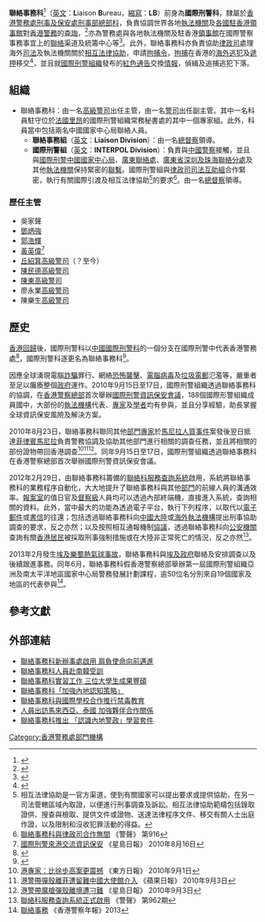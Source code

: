 {{Pathnav|香港警務處|香港警務處架構|刑事及保安處|保安部|frame=1}}
{{Infobox law enforcement agency
|unit_name= 聯絡事務科<br />{{lang|en|Liaison Bureau}}
|image=
|caption=
|country= {{HK}}
|type= [[警察|警察]]外交部门
|branch= [[香港警務處|香港警務處]]
|dates= 
|specialization= [[聯絡|聯絡]][[國際刑警組織|國際刑警組織]]、協助處理[[相互法律協助|相互法律協助]]及[[外交|外交]]、[[偵緝|偵緝]]、追捕及[[遞押|遞押]]移交在香港的[[海外|海外]][[逃犯|逃犯]]
|command_structure= [[刑事及保安處|刑事及保安處]][[刑事部|刑事部]][[總部科|總部科]]
|size= 27名<ref>[http://www.police.gov.hk/ppp_tc/01_about_us/doc/1112/SB-c062.pdf SB-c062]{{dead link|date=2018年4月 |bot=InternetArchiveBot |fix-attempted=yes }}</ref>
|garrison= 
|ceremonial_chief=
|nickname= 
|motto= 
|colors=
|march=
|mascot=
|battles= 
|current_commander= [[陳樂生|陳樂生]][[高級警司|高級警司]]
|notable_commanders=
|anniversaries=
|decorations=
|identification_symbol=
|identification_symbol_label=
}}

'''聯絡事務科'''<ref>{{Cite web |url=http://www.fsm.gov.mo/psp/cht/revista%20da%20psp/pdf/74-75.pdf |title=澳門治安警察局《警訊》 第74至75期 |accessdate=2012-04-27 |archive-date=2010-12-24 |archive-url=https://web.archive.org/web/20101224002604/http://www.fsm.gov.mo/psp/cht/revista%20da%20psp/pdf/74-75.pdf |dead-url=no }}</ref>（[[英文|英文]]：'''L'''iaison '''B'''ureau，[[縮寫|縮寫]]：'''LB'''）前身為'''國際刑警科'''，隸屬於[[香港警務處|香港警務處]][[刑事及保安處|刑事及保安處]][[刑事部|刑事部]][[總部科|總部科]]，負責協調世界各地[[執法機關|執法機關]]及[[香港領事機構列表|各國駐香港領事館]]對[[香港警務|香港警務]]的[[查詢|查詢]]，<ref>{{Cite web |url=http://www.police.gov.hk/info/review/2008/big5/organisation/06.htm |title=刑事及保安處 |accessdate=2010-09-02 |archive-date=2010-03-06 |archive-url=https://web.archive.org/web/20100306065642/http://www.police.gov.hk/info/review/2008/big5/organisation/06.htm |dead-url=yes }}</ref>亦為警務處與各地執法機關及駐香港[[領事館|領事館]]在國際警察事務事宜上的[[聯絡|聯絡]]渠道及統籌中心等<ref>{{Cite web |url=http://www.police.gov.hk/info/review/2010/tc/pdf/TC_E_organisation.pdf |title=聯絡事務科 |access-date=2011-06-30 |archive-url=https://web.archive.org/web/20131019134033/http://www.police.gov.hk/info/review/2010/tc/pdf/TC_E_organisation.pdf |archive-date=2013-10-19 |dead-url=yes }}</ref>。此外，聯絡事務科亦負責協助[[律政司|律政司]]處理海外[[司法|司法]]及執法機關關於[[相互法律協助|相互法律協助]]，申請[[拘捕令|拘捕令]]，[[拘捕|拘捕]]在香港的[[海外|海外]][[逃犯|逃犯]]及[[遞押|遞押]]移交<ref>{{Cite web |url=http://www.police.gov.hk/info/review/2010/tc/pdf/TC_E_operations.pdf |title=聯絡事務 |access-date=2011-07-06 |archive-url=https://web.archive.org/web/20131029204255/http://www.police.gov.hk/info/review/2010/tc/pdf/TC_E_operations.pdf |archive-date=2013-10-29 |dead-url=yes }}</ref>，並且就[[國際刑警組織|國際刑警組織]]發布的[[國際刑警組織#要犯通報等級|紅色通告]]交換[[情報|情報]]，偵緝及追捕逃犯下落。

== 組織 ==
*聯絡事務科：由一名[[高級警司|高級警司]]出任主管，由一名[[警司|警司]]出任副主管。其中一名科員駐守位於[[法國|法國]][[里昂|里昂]]的國際刑警組織常務秘書處的其中一個專家組。此外，科員當中包括兩名中國國家中心局聯絡人員。
**'''聯絡事務組'''（[[英文|英文]]：'''Liaison Division'''）：由一名[[總督察|總督察]]領導。
**'''國際刑警組'''（[[英文|英文]]：'''INTERPOL Division'''）：負責與[[中國警察|中國警察]]接觸，並且與[[國際刑警|國際刑警]][[中國國家中心局|中國國家中心局]]、[[廣東聯絡處|廣東聯絡處]]、[[廣東省深圳及珠海聯絡分處|廣東省深圳及珠海聯絡分處]]及其他[[執法機關|執法機關]]保持緊密的[[聯繫|聯繫]]。國際刑警組與[[律政司|律政司]][[司法互助組|司法互助組]]合作緊密，執行有關國際引渡及相互法律協助<ref>相互法律協助是一官方渠道，使到有關國家可以提出要求或提供協助，在另一司法管轄區域內取證，以便進行刑事調查及訴訟。相互法律協助範疇包括錄取證供、搜查與檢取、提供文件或證物、送達法律程序文件、移交有關人士出庭作證，以及限制和沒收犯罪活動的得益。</ref>的要求<ref>[http://www.police.gov.hk/offbeat/916/chi/n06.htm 聯絡事務科與律政司合作無間] {{Wayback|url=http://www.police.gov.hk/offbeat/916/chi/n06.htm |date=20100415165735 }} 《警聲》 第916</ref>。由一名[[總督察|總督察]]領導。

=== 歷任主管 ===
{{動態列表}}

*吳家聲
*[[鄧炳強|鄧炳強]]
*[[郭浩輝|郭浩輝]]
*[[黃英偉|黃英偉]]<ref>[http://news.sina.com.hk/news/5/1/1/1822026/1.html 國際刑警來港交流資訊保安]{{dead link|date=2018年4月 |bot=InternetArchiveBot |fix-attempted=yes }} 《星島日報》 2010年8月16日</ref>
*[[丘紹箕|丘紹箕]][[高級警司|高級警司]]（？至今）
*[[陳民德|陳民德]][[高級警司|高級警司]]
*[[陳東|陳東]][[高級警司|高級警司]]
*廖永業[[高級警司|高級警司]]
*陳樂生[[高級警司|高級警司]]

== 歷史 ==
[[香港回歸|香港回歸]]後，國際刑警科以[[中國國際刑警科|中國國際刑警科]]的一個分支在國際刑警中代表香港警務處<ref>{{Cite web |url=http://www.interpol.int/Member-countries/Asia-South-Pacific/China |title=Hong Kong INTERPOL |accessdate=2012-04-27 |archive-date=2012-04-28 |archive-url=https://web.archive.org/web/20120428012330/http://www.interpol.int/Member-countries/Asia-South-Pacific/China |dead-url=no }}</ref>，國際刑警科逐更名為聯絡事務科<ref>{{Cite web |url=http://www.yearbook.gov.hk/1997/ch18/c18b14.htm |title=聯絡事務 |accessdate=2011-08-02 |archive-date=2011-12-28 |archive-url=https://web.archive.org/web/20111228162331/http://www.yearbook.gov.hk/1997/ch18/c18b14.htm |dead-url=no }}</ref>。

因應全球湧現電腦[[詐騙|詐騙]]罪行、網絡[[恐怖襲擊|恐怖襲擊]]、[[電腦病毒|電腦病毒]]及[[垃圾電郵|垃圾電郵]]氾濫等，嚴重者至足以癱瘓整個[[政府|政府]]運作。2010年9月15日至17日，國際刑警組織透過聯絡事務科的協調，在[[香港警察總部|香港警察總部]]首次舉辦[[國際刑警資訊保安會議|國際刑警資訊保安會議]]，188個國際形警組織成員國中，大部份的[[執法機構|執法機構]]代表、[[專家|專家]]及[[學者|學者]]均有參與，並且分享經驗，助長掌握全球資訊保安風險及解決方案。

2010年8月23日，聯絡事務科聯同其他[[香港警務處架構|部門]][[專家|專家]]於[[馬尼拉人質事件|馬尼拉人質事件]]案發後翌日抵達[[菲律賓|菲律賓]][[馬尼拉|馬尼拉]]負責警務協調及協助其他部門進行相關的調查任務，並且將相關的部份證物帶回香港調查<ref>[http://orientaldaily.on.cc/cnt/news/20100901/00176_005.html 港專家：比徐步高案更震撼] {{Wayback|url=http://orientaldaily.on.cc/cnt/news/20100901/00176_005.html |date=20101103053903 }} 《東方日報》 2010年9月1日</ref><ref>[http://www.youtube.com/watch?v=H9Y1DeWwRck  港警帶彈殼離菲遭留難中國大使館介入] {{Wayback|url=http://www.youtube.com/watch?v=H9Y1DeWwRck |date=20140616203659 }} 《蘋果日報》 2010年9月3日</ref><ref>[http://news.sina.com.hk/news/1226/3/2/1841916/1.html 港警帶魔槍彈殼離境遭刁難]{{dead link|date=2018年4月 |bot=InternetArchiveBot |fix-attempted=yes }} 《星島日報》 2010年9月3日</ref>。同年9月15日至17日，國際刑警組織透過聯絡事務科在香港警察總部首次舉辦國際刑警資訊保安會議。

2012年2月29日，由聯絡事務科籌備的[[聯絡科服務查詢系統|聯絡科服務查詢系統]]啟用，系統將聯絡事務科的業務程序自動化，大大地提升了聯絡事務科與其他[[香港警務處架構|部門]]的前線人員的溝通效率。[[報案室|報案室]]的值日官及[[督察級|督察級]]人員均可以透過內部終端機，直接進入系統，查詢相關的資料。此外，當中最大的功能為透過電子平台，執行下列程序，以取代以[[電子郵件|電子郵件]]或[[書信|書信]]的往還；包括透過聯絡事務科向[[中國大陸|中國大陸]]或[[海外|海外]][[執法機構|執法機構]]提出刑事協助調查的要求，反之亦然；以及按照相互通報機制[[協議|協議]]，透過聯絡事務科向[[公安機關|公安機關]]查詢有關[[香港居民|香港居民]]被採取刑事強制措施或在大陸非正常死亡的情況，反之亦然<ref>[http://www.police.gov.hk/offbeat/962/chi/n08.htm 聯絡科服務查詢系統正式啟用] {{Wayback|url=http://www.police.gov.hk/offbeat/962/chi/n08.htm |date=20131228193916 }} 《警聲》 第962期</ref>。

2013年2月發生[[埃及樂蜀熱氣球事故|埃及樂蜀熱氣球事故]]，聯絡事務科與[[埃及政府|埃及政府]]聯絡及安排調查以及後續跟進事務。同年6月，聯絡事務科假香港警察總部舉辦第一屆國際刑警組織亞洲及南太平洋地區國家中心局警務發展計劃課程，逾50位名分別來自19個國家及地區的代表參與<ref>[http://www.police.gov.hk/info/review/2013/text/tc/HKPF_TChi04.html 聯絡事務] {{Wayback|url=http://www.police.gov.hk/info/review/2013/text/tc/HKPF_TChi04.html |date=20141030071446 }} 《香港警察年報》2013</ref>。

== 參考文獻 ==
{{reflist}}

==外部連結==
*[http://www.police.gov.hk/offbeat/845/chi/n07.htm 聯絡事務科新辦事處啟用  肩負使命向前邁進] {{Wayback|url=http://www.police.gov.hk/offbeat/845/chi/n07.htm |date=20090327075802 }}
*[http://www.police.gov.hk/offbeat/859/chi/n20.htm 聯絡事務科人員赴南韓受訓] {{Wayback|url=http://www.police.gov.hk/offbeat/859/chi/n20.htm |date=20160304122838 }}
*[http://www.police.gov.hk/offbeat/900/chi/n07.htm 聯絡事務科實習工作 三位大學生成果豐碩] {{Wayback|url=http://www.police.gov.hk/offbeat/900/chi/n07.htm |date=20090818144032 }}
*[http://www.police.gov.hk/offbeat/905/chi/n05.htm 聯絡事務科「加強內地認知策略」] {{Wayback|url=http://www.police.gov.hk/offbeat/905/chi/n05.htm |date=20180619113910 }}
*[http://www.police.gov.hk/offbeat/969/chi/n06.htm 聯絡事務科與國際學校合作推行禁毒教育] {{Wayback|url=http://www.police.gov.hk/offbeat/969/chi/n06.htm |date=20130428041236 }}
*[http://www.police.gov.hk/offbeat/965/chi/n06.htm 人員出訪馬來西亞、泰國 加強夥伴合作關係] {{Wayback|url=http://www.police.gov.hk/offbeat/965/chi/n06.htm |date=20160304124043 }}
*[http://www.police.gov.hk/offbeat/978/chi/n03.htm 聯絡事務科推出 「認識內地警政」學習套件] {{Wayback|url=http://www.police.gov.hk/offbeat/978/chi/n03.htm |date=20160304200007 }}

{{香港警務處架構}}
[[Category:香港警務處部門機構|Category:香港警務處部門機構]]